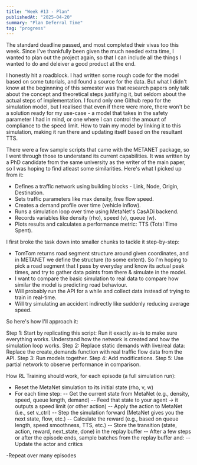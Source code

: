 ```yaml
---
title: "Week #13 - Plan"
publishedAt: "2025-04-20"
summary: "Plan Deferral Time"
tag: "progress"
---
```


The standard deadline passed, and most completed their vivas too this week. 
Since I've thankfully been given the much needed extra time, I wanted to plan out the project again,
so that I can include all the things I wanted to do and deleiver a good product at the end. 

I honestly hit a roadblock. I had written some rough code for the model based on some tutorials, 
and found a source for the data. But what I didn't know at the beginnning of this semester was that
research papers only talk about the concept and theoretical steps justifying it, but seldom about the actual steps of implementation.
I found only one Github repo for the simulation model, but I realised that even if there were more,
there won't be a solution ready for my use-case - a model that takes in the safety parameter I had in mind, or one where I can control the amount of compliance to the speed limit.
How to train my model by linking it to this simulation, making it run there and updating itself based on the resultant TTS.

There were a few sample scripts that came with the METANET package, so I went through those to understand
its current capabilities. It was written by a PhD candidate from the same university as the writer of the main paper, 
so I was hoping to find atleast some similarities. Here's what I picked up from it:
- Defines a traffic network using building blocks - Link, Node, Origin, Destination.
- Sets traffic parameters like max density, free flow speed.
- Creates a demand profile over time (vehicle inflow).
- Runs a simulation loop over time using MetaNet's CasADi backend.
- Records variables like density (rho), speed (v), queue (w).
- Plots results and calculates a performance metric: TTS (Total Time Spent).

I first broke the task down into smaller chunks to tackle it step-by-step:
 - TomTom returns road segment structure around given coordinates, and in METANET we define the structure (to some extent).
 So I'm hoping to pick a road segment that I pass by everyday and know its actual peak times, and try to gather data points from there
 & simulate in the model.
 - I want to compare the basic simulation to real data to compare how similar the model is predicting road behaviour. 
 - Will probably run the API for a while and collect data instead of trying to train in real-time. 
 - Will try simulating an accident indirectly like suddenly reducing average speed. 

 So here's how I'll approach it:

Step 1: Start by replicating this script: Run it exactly as-is to make sure everything works. Understand how the network is created and how the simulation loop works.
Step 2: Replace static demands with live/real data: Replace the create_demands function with real traffic flow data from the API. 
Step 3: Run models together.
Step 4: Add modifications.
Step 5: Use partial network to observe performance in comparison. 

How RL Training should work, for each episode (a full simulation run):
- Reset the MetaNet simulation to its initial state (rho, v, w)
- For each time step:
-- Get the current state from MetaNet (e.g., density, speed, queue length, demand)
-- Feed that state to your agent → it outputs a speed limit (or other action)
-- Apply the action to MetaNet (i.e., set v_ctrl)
-- Step the simulation forward (MetaNet gives you the next state, flow, etc.)
-- Calculate the reward (e.g., based on queue length, speed smoothness, TTS, etc.)
-- Store the transition (state, action, reward, next_state, done) in the replay buffer
-- After a few steps or after the episode ends, sample batches from the replay buffer and:
-- Update the actor and critics

-Repeat over many episodes